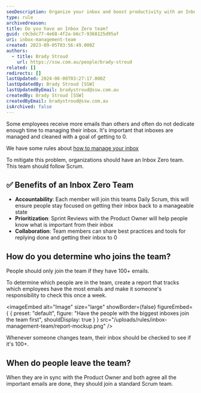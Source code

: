 ```yaml
---
seoDescription: Organize your inbox and boost productivity with an Inbox Zero team, where Scrum principles ensure accountability, prioritization, and collaboration to achieve a manageable inbox state.
type: rule
archivedreason:
title: Do you have an Inbox Zero team?
guid: c9cbdc77-4e68-4f2a-b6c7-9368125d95af
uri: inbox-management-team
created: 2023-09-05T03:56:49.000Z
authors:
  - title: Brady Stroud
    url: https://ssw.com.au/people/brady-stroud
related: []
redirects: []
lastUpdated: 2024-06-08T03:27:17.000Z
lastUpdatedBy: Brady Stroud [SSW]
lastUpdatedByEmail: bradystroud@ssw.com.au
createdBy: Brady Stroud [SSW]
createdByEmail: bradystroud@ssw.com.au
isArchived: false
---
```


Some employees receive more emails than others and often do not dedicate enough time to managing their inbox.
It's important that inboxes are managed and cleaned with a goal of getting to 0.

We have some rules about [how to manage your inbox](/rules-to-better-inbox-management)

To mitigate this problem, organizations should have an Inbox Zero team. This team should follow Scrum.

## ✅ Benefits of an Inbox Zero Team

- **Accountability**: Each member will join this teams Daily Scrum, this will ensure people stay focused on getting their inbox back to a manageable state
- **Prioritization**: Sprint Reviews with the Product Owner will help people know what is important from their inbox
- **Collaboration**: Team members can share best practices and tools for replying done and getting their inbox to 0

## How do you determine who joins the team?

People should only join the team if they have 100+ emails.

To determine which people are in the team, create a report that tracks which employees have the most emails and make it someone's responsibility to check this once a week.


<imageEmbed
  alt="Image"
  size="large"
  showBorder={false}
  figureEmbed={ {
    preset: "default",
    figure: "Have the people with the biggest inboxes join the team first",
    shouldDisplay: true
  } }
  src="/uploads/rules/inbox-management-team/report-mockup.png"
/>

Whenever someone changes team, their inbox should be checked to see if it's 100+.

## When do people leave the team?

When they are in sync with the Product Owner and both agree all the important emails are done, they should join a standard Scrum team.
